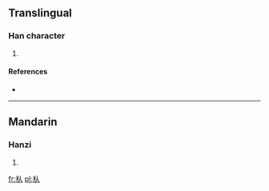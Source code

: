 ==Translingual==

===Han character===
{{Han char|rn=75|rad=木|as=02|sn=6|four=|canj=木人 (DO)}}

# {{defn|Han|sort=木02}}

====References====
* {{Han ref|kx=0510.010|dkj=14425|hdz=21155.010|uh=6732|ud=26418}}

----

==Mandarin==

===Hanzi===
{{cmn-hanzi|pin=[[piáo]] ([[piao2]]), [[pō]] ([[po1]]), [[pú]] ([[pu2]]), [[pǔ]] ([[pu3]]), [[rén]] ([[ren2]])|wg=p'iao<sup>2</sup>, p'o<sup>1</sup>, p'u<sup>2</sup>, p'u<sup>3</sup>, jen<sup>2</sup>}}

# {{defn|Mandarin|sort=木02}}

[[fr:朲]]
[[pl:朲]]